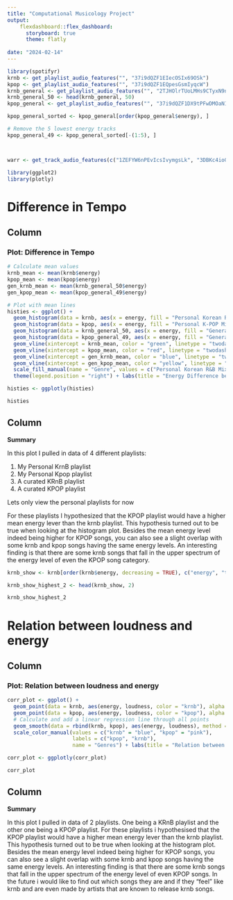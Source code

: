 ```yaml
---
title: "Computational Musicology Project"
output:
    flexdashboard::flex_dashboard:
      storyboard: true
      theme: flatly
      
date: "2024-02-14"
---
```


```r
library(spotifyr)
krnb <- get_playlist_audio_features("", "37i9dQZF1EIecOSIx69OSk")
kpop <- get_playlist_audio_features("", "37i9dQZF1EQpesGsmIyqcW")
krnb_general <- get_playlist_audio_features("", "2TJHOlrTUoLMHs9CTyxN9n")
krnb_general_50 <- head(krnb_general, 50)
kpop_general <- get_playlist_audio_features("", "37i9dQZF1DX9tPFwDMOaN1")

kpop_general_sorted <- kpop_general[order(kpop_general$energy), ]

# Remove the 5 lowest energy tracks
kpop_general_49 <- kpop_general_sorted[-(1:5), ]



warr <- get_track_audio_features(c("1ZEFYW6nPEvIcsIvymgsLk", "3DBKc4ioGnMQLlbGQcFDIO"))

library(ggplot2)
library(plotly)

```

Difference in Tempo
========================================



Column {data-width=500}
-------------------------------------

### Plot: Difference in Tempo

```r
# Calculate mean values
krnb_mean <- mean(krnb$energy)
kpop_mean <- mean(kpop$energy)
gen_krnb_mean <- mean(krnb_general_50$energy)
gen_kpop_mean <- mean(kpop_general_49$energy)

# Plot with mean lines
histies <- ggplot() +
  geom_histogram(data = krnb, aes(x = energy, fill = "Personal Korean R&B Mix"), alpha = 0.5) +
  geom_histogram(data = kpop, aes(x = energy, fill = "Personal K-POP Mix"), alpha = 0.5) +
  geom_histogram(data = krnb_general_50, aes(x = energy, fill = "General Korean R&B"), alpha = 0.5) +
  geom_histogram(data = kpop_general_49, aes(x = energy, fill = "General K-POP"), alpha = 0.5) +
  geom_vline(xintercept = krnb_mean, color = "green", linetype = "twodash", size = 0.5) + 
  geom_vline(xintercept = kpop_mean, color = "red", linetype = "twodash", size = 0.5) +    
  geom_vline(xintercept = gen_krnb_mean, color = "blue", linetype = "twodash", size = 0.5) + 
  geom_vline(xintercept = gen_kpop_mean, color = "yellow", linetype = "twodash", size = 0.5) +  
  scale_fill_manual(name = "Genre", values = c("Personal Korean R&B Mix" = "green", "Personal K-POP Mix" = "red", "General Korean R&B" = "blue", "General K-POP" = "yellow" )) +
  theme(legend.position = "right") + labs(title = "Energy Difference between Krnb and Kpop") + theme_classic() 

histies <- ggplotly(histies)

histies
```
Column {data-width=500}
-------------------------------------

**Summary**

In this plot I pulled in data of 4 different playlists: 

1. My Personal KrnB playlist
2. My Personal Kpop playlist
3. A curated KRnB playlist
4. A curated KPOP playlist

Lets only view the personal playlists for now

For these playlists I hypothesized that the KPOP playlist would have a higher mean energy lever than the krnb playlist. This hypothesis turned out to be true when looking at the histogram plot. Besides the mean energy level indeed being higher for KPOP songs, you can also see a slight overlap with some krnb and kpop songs having the same energy levels. An interesting finding is that there are some krnb songs that fall in the upper spectrum of the energy level of even the KPOP song category. 

```r
krnb_show <- krnb[order(krnb$energy, decreasing = TRUE), c("energy", "track.name")]

krnb_show_highest_2 <- head(krnb_show, 2)

krnb_show_highest_2

```

Relation between loudness and energy
========================================

Column {data-width=500}
-------------------------------------

### Plot: Relation between loudness and energy

```r
corr_plot <- ggplot() +
  geom_point(data = krnb, aes(energy, loudness, color = "krnb"), alpha = 0.7) +
  geom_point(data = kpop, aes(energy, loudness, color = "kpop"), alpha = 0.7) +
  # Calculate and add a linear regression line through all points
  geom_smooth(data = rbind(krnb, kpop), aes(energy, loudness), method = "lm", se = FALSE, color = "red", alpha = 0.7) +
  scale_color_manual(values = c("krnb" = "blue", "kpop" = "pink"),
                     labels = c("kpop", "krnb"),
                     name = "Genres") + labs(title = "Relation between loudness and energy")

corr_plot <- ggplotly(corr_plot)

corr_plot
```

Column {data-width=500}
-------------------------------------

**Summary**

In this plot I pulled in data of 2 playlists. One being a KRnB playlist and the other one being a KPOP playlist. For these playlists i hypothesised that the KPOP playlist would have a higher mean energy lever than the krnb playlist. This hypothesis turned out to be true when looking at the histogram plot. Besides the mean energy level indeed being higher for KPOP songs, you can also see a slight overlap with some krnb and kpop songs having the same energy levels. An interesting finding is that there are some krnb songs that fall in the upper spectrum of the energy level of even KPOP songs. In the future i would like to find out which songs they are and if they "feel" like krnb and are even made by artists that are known to release krnb songs.


